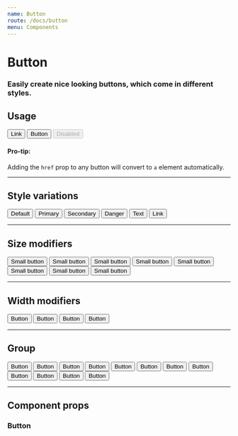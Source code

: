 ```yaml
---
name: Button
route: /docs/button
menu: Components
---
```



# Button
### Easily create nice looking buttons, which come in different styles.

## Usage
<Playground>
  <Button href="/">Link</Button>
  <Button>Button</Button>
  <Button disabled>Disabled</Button>
</Playground>

#### Pro-tip:
Adding the `href` prop to any button will convert to `a` element automatically.

---

## Style variations
<Playground>
  <Button>Default</Button>
  <Button variant="primary">Primary</Button>
  <Button variant="secondary">Secondary</Button>
  <Button variant="danger">Danger</Button>
  <Button variant="text">Text</Button>
  <Button variant="link">Link</Button>
</Playground>

---

## Size modifiers
<Playground>
  <Margin>
    <Button size="small">Small button</Button>
    <Button size="small" variant="primary">Small button</Button>
    <Button size="small" variant="secondary">Small button</Button>
    <Button size="small" variant="danger">Small button</Button>
  </Margin>
  <Margin>
    <Button size="large">Small button</Button>
    <Button size="large" variant="primary">Small button</Button>
    <Button size="large" variant="secondary">Small button</Button>
    <Button size="large" variant="danger">Small button</Button>
  </Margin>
</Playground>

---

## Width modifiers
<Playground>
  <Button block>Button</Button>
  <Button block variant="primary">Button</Button>
  <Button block variant="secondary">Button</Button>
  <Button block variant="danger">Button</Button>
</Playground>

---

## Group
<Playground>
  <Margin>
    <Button.Group>
      <Button>Button</Button>
      <Button>Button</Button>
      <Button>Button</Button>
    </Button.Group>
  </Margin>
  <Margin>
    <Button.Group>
      <Button variant="primary">Button</Button>
      <Button variant="primary">Button</Button>
      <Button variant="primary">Button</Button>
    </Button.Group>
  </Margin>
  <Margin>
    <Button.Group>
      <Button variant="secondary">Button</Button>
      <Button variant="secondary">Button</Button>
      <Button variant="secondary">Button</Button>
    </Button.Group>
  </Margin>
  <Margin>
    <Button.Group>
      <Button variant="danger">Button</Button>
      <Button variant="danger">Button</Button>
      <Button variant="danger">Button</Button>
    </Button.Group>
  </Margin>
</Playground>

---

## Component props
### Button
<PropsTable of={Button} />
